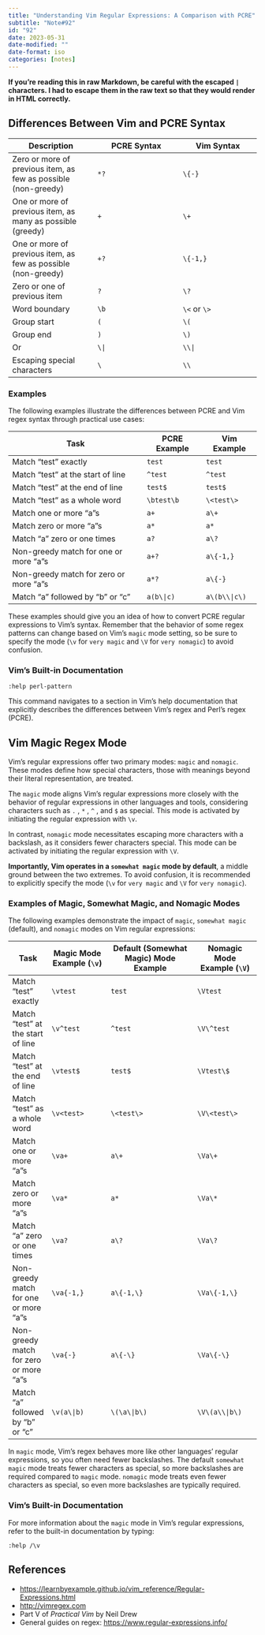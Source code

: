 ```yaml
---
title: "Understanding Vim Regular Expressions: A Comparison with PCRE"
subtitle: "Note#92"
id: "92"
date: 2023-05-31
date-modified: ""
date-format: iso
categories: [notes]
---
```

**If you're reading this in raw Markdown, be careful with the escaped `|` characters. I had to escape them in the raw text so that they would render in HTML correctly.**

## Differences Between Vim and PCRE Syntax

| Description | PCRE Syntax | Vim Syntax |
|-------------|-------------|------------|
| Zero or more of previous item, as few as possible (non-greedy) | `*?` | `\{-}` |
| One or more of previous item, as many as possible (greedy) | `+` | `\+` |
| One or more of previous item, as few as possible (non-greedy) | `+?` | `\{-1,}` |
| Zero or one of previous item | `?` | `\?` |
| Word boundary | `\b` | `\<` or `\>` |
| Group start | `(` | `\(` |
| Group end | `)` | `\)` |
| Or | `\|` | `\\|` |
| Escaping special characters | `\` | `\\` |

### Examples

The following examples illustrate the differences between PCRE and Vim regex syntax through practical use cases:

| Task | PCRE Example | Vim Example |
|------|--------------|-------------|
| Match "test" exactly | `test` | `test` |
| Match "test" at the start of line | `^test` | `^test` |
| Match "test" at the end of line | `test$` | `test$` |
| Match "test" as a whole word | `\btest\b` | `\<test\>` |
| Match one or more "a"s | `a+` | `a\+` |
| Match zero or more "a"s | `a*` | `a*` |
| Match "a" zero or one times | `a?` | `a\?` |
| Non-greedy match for one or more "a"s | `a+?` | `a\{-1,}` |
| Non-greedy match for zero or more "a"s | `a*?` | `a\{-}` |
| Match "a" followed by "b" or "c" | `a(b\|c)` | `a\(b\\|c\)` |

These examples should give you an idea of how to convert PCRE regular expressions to Vim's syntax. Remember that the behavior of some regex patterns can change based on Vim's `magic` mode setting, so be sure to specify the mode (`\v` for `very magic` and `\V` for `very nomagic`) to avoid confusion.

### Vim's Built-in Documentation

```vim
:help perl-pattern
``` 

This command navigates to a section in Vim's help documentation that explicitly describes the differences between Vim's regex and Perl's regex (PCRE).

## Vim Magic Regex Mode

Vim's regular expressions offer two primary modes: `magic` and `nomagic`. These modes define how special characters, those with meanings beyond their literal representation, are treated. 

The `magic` mode aligns Vim's regular expressions more closely with the behavior of regular expressions in other languages and tools, considering characters such as `.` , `*` , `^` , and `$` as special. This mode is activated by initiating the regular expression with `\v`.

In contrast, `nomagic` mode necessitates escaping more characters with a backslash, as it considers fewer characters special. This mode can be activated by initiating the regular expression with `\V`.

**Importantly, Vim operates in a `somewhat magic` mode by default**, a middle ground between the two extremes. To avoid confusion, it is recommended to explicitly specify the mode (`\v` for `very magic` and `\V` for `very nomagic`).

### Examples of Magic, Somewhat Magic, and Nomagic Modes

The following examples demonstrate the impact of `magic`, `somewhat magic` (default), and `nomagic` modes on Vim regular expressions:

| Task | Magic Mode Example (`\v`) | Default (Somewhat Magic) Mode Example | Nomagic Mode Example (`\V`) |
|------|--------------------------|---------------------------------------|-----------------------------|
| Match "test" exactly | `\vtest` | `test` | `\Vtest` |
| Match "test" at the start of line | `\v^test` | `^test` | `\V\^test` |
| Match "test" at the end of line | `\vtest$` | `test$` | `\Vtest\$` |
| Match "test" as a whole word | `\v<test>` | `\<test\>` | `\V\<test\>` |
| Match one or more "a"s | `\va+` | `a\+` | `\Va\+` |
| Match zero or more "a"s | `\va*` | `a*` | `\Va\*` |
| Match "a" zero or one times | `\va?` | `a\?` | `\Va\?` |
| Non-greedy match for one or more "a"s | `\va{-1,}` | `a\{-1,\}` | `\Va\{-1,\}` |
| Non-greedy match for zero or more "a"s | `\va{-}` | `a\{-\}` | `\Va\{-\}` |
| Match "a" followed by "b" or "c" | `\v(a\|b)` | `\(\a\|b\)` | `\V\(a\\|b\)` |

In `magic` mode, Vim's regex behaves more like other languages' regular expressions, so you often need fewer backslashes. The default `somewhat magic` mode treats fewer characters as special, so more backslashes are required compared to `magic` mode. `nomagic` mode treats even fewer characters as special, so even more backslashes are typically required.


### Vim's Built-in Documentation

For more information about the `magic` mode in Vim's regular expressions, refer to the built-in documentation by typing:

```vim
:help /\v
```

## References

* <https://learnbyexample.github.io/vim_reference/Regular-Expressions.html>
* <http://vimregex.com>
* Part V of *Practical Vim* by Neil Drew
* General guides on regex: <https://www.regular-expressions.info/>
